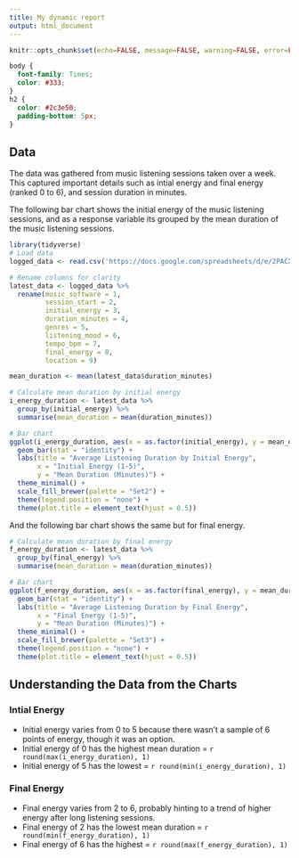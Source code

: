 ---
title: My dynamic report
output: html_document
---

```{r setup, include=FALSE}
knitr::opts_chunk$set(echo=FALSE, message=FALSE, warning=FALSE, error=FALSE)

```

```{css}

body {
  font-family: Times;
  color: #333;
}
h2 {
  color: #2c3e50;
  padding-bottom: 5px;
}

```


## Data 

The data was gathered from music listening sessions taken over a week. This captured important details such as intial energy and final energy (ranked 0 to 6), and session duration in minutes.

The following bar chart shows the initial energy of the music listening sessions, and as a response variable its grouped by  the mean duration of the music listening sessions.


```{r}
library(tidyverse)
# Load data
logged_data <- read.csv('https://docs.google.com/spreadsheets/d/e/2PACX-1vRtn8ewxlbvlcvY-O4AXnk8f4c_0nmjhQxei9uqpwI83h2H6yI89d4ROVpfmEUrgQXyuugoGz3At83d/pub?output=csv')

# Rename columns for clarity
latest_data <- logged_data %>% 
  rename(music_software = 1,
         session_start = 2,
         initial_energy = 3,
         duration_minutes = 4,
         genres = 5,
         listening_mood = 6,
         tempo_bpm = 7,
         final_energy = 8,
         location = 9)

mean_duration <- mean(latest_data$duration_minutes)

# Calculate mean duration by initial energy
i_energy_duration <- latest_data %>%
  group_by(initial_energy) %>%
  summarise(mean_duration = mean(duration_minutes))

# Bar chart
ggplot(i_energy_duration, aes(x = as.factor(initial_energy), y = mean_duration, fill = as.factor(initial_energy))) +
  geom_bar(stat = "identity") +
  labs(title = "Average Listening Duration by Initial Energy",
       x = "Initial Energy (1-5)",
       y = "Mean Duration (Minutes)") +
  theme_minimal() +
  scale_fill_brewer(palette = "Set2") +
  theme(legend.position = "none") +
  theme(plot.title = element_text(hjust = 0.5))

```

And the following bar chart shows the same but for final energy.

```{r}

# Calculate mean duration by final energy
f_energy_duration <- latest_data %>%
  group_by(final_energy) %>%
  summarise(mean_duration = mean(duration_minutes))

# Bar chart
ggplot(f_energy_duration, aes(x = as.factor(final_energy), y = mean_duration, fill = as.factor(final_energy))) +
  geom_bar(stat = "identity") +
  labs(title = "Average Listening Duration by Final Energy",
       x = "Final Energy (1-5)",
       y = "Mean Duration (Minutes)") +
  theme_minimal() +
  scale_fill_brewer(palette = "Set3") +
  theme(legend.position = "none") +
  theme(plot.title = element_text(hjust = 0.5))
```


## Understanding the Data from the Charts

### Intial Energy

* Initial energy varies from 0 to 5 because there wasn't a sample
of 6 points of energy, though it was an option.
* Initial energy of 0 has the highest mean duration = `r round(max(i_energy_duration), 1)`
* Initial energy of 5 has the lowest = `r round(min(i_energy_duration), 1)`



### Final Energy 

* Final energy varies from 2 to 6, probably hinting to a trend 
of higher energy after long listening sessions.
* Final energy of 2 has the lowest mean duration = `r round(min(f_energy_duration), 1)`
* Final energy of 6 has the highest = `r round(max(f_energy_duration), 1)`


